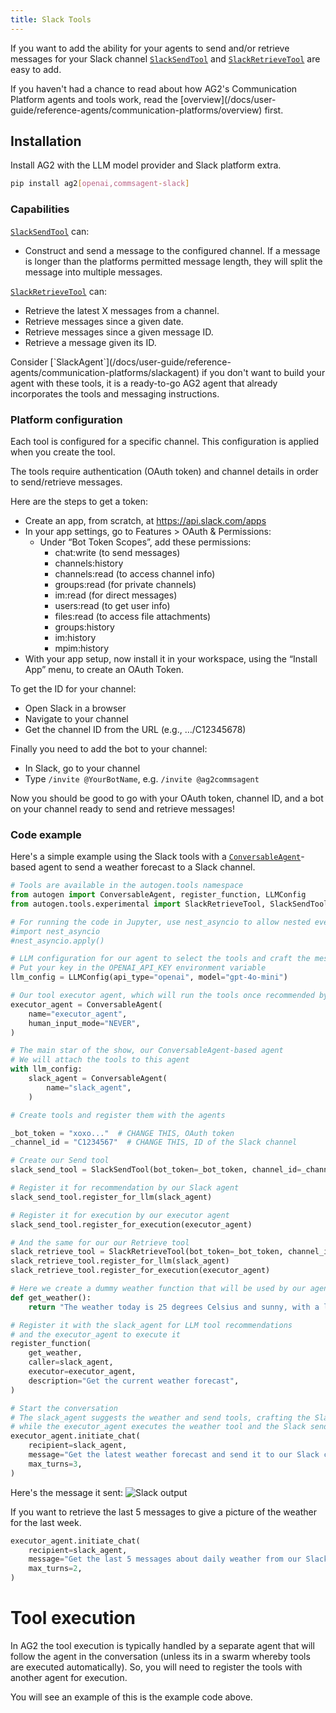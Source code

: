```yaml
---
title: Slack Tools
---
```


If you want to add the ability for your agents to send and/or retrieve messages for your Slack channel [`SlackSendTool`](/docs/api-reference/autogen/tools/experimental/SlackSendTool) and [`SlackRetrieveTool`](/docs/api-reference/autogen/tools/experimental/SlackRetrieveTool) are easy to add.

<Tip>
If you haven't had a chance to read about how AG2's Communication Platform agents and tools work, read the [overview](/docs/user-guide/reference-agents/communication-platforms/overview) first.
</Tip>

## Installation

Install AG2 with the LLM model provider and Slack platform extra.

```bash
pip install ag2[openai,commsagent-slack]
```

### Capabilities

[`SlackSendTool`](/docs/api-reference/autogen/tools/experimental/SlackSendTool) can:
- Construct and send a message to the configured channel. If a message is longer than the platforms permitted message length, they will split the message into multiple messages.

[`SlackRetrieveTool`](/docs/api-reference/autogen/tools/experimental/SlackRetrieveTool) can:
- Retrieve the latest X messages from a channel.
- Retrieve messages since a given date.
- Retrieve messages since a given message ID.
- Retrieve a message given its ID.

<Tip>
Consider [`SlackAgent`](/docs/user-guide/reference-agents/communication-platforms/slackagent) if you don't want to build your agent with these tools, it is a ready-to-go AG2 agent that already incorporates the tools and messaging instructions.
</Tip>

### Platform configuration

Each tool is configured for a specific channel. This configuration is applied when you create the tool.

The tools require authentication (OAuth token) and channel details in order to send/retrieve messages.

Here are the steps to get a token:

- Create an app, from scratch, at https://api.slack.com/apps
- In your app settings, go to Features > OAuth & Permissions:
    - Under “Bot Token Scopes”, add these permissions:
      - chat:write (to send messages)
      - channels:history
      - channels:read (to access channel info)
      - groups:read (for private channels)
      - im:read (for direct messages)
      - users:read (to get user info)
      - files:read (to access file attachments)
      - groups:history
      - im:history
      - mpim:history
- With your app setup, now install it in your workspace, using the “Install App” menu, to create an OAuth Token.

To get the ID for your channel:

- Open Slack in a browser
- Navigate to your channel
- Get the channel ID from the URL (e.g., …/C12345678)

Finally you need to add the bot to your channel:

- In Slack, go to your channel
- Type `/invite @YourBotName`, e.g. `/invite @ag2commsagent`

Now you should be good to go with your OAuth token, channel ID, and a bot on your channel ready to send and retrieve messages!

### Code example

Here's a simple example using the Slack tools with a [`ConversableAgent`](/docs/api-reference/autogen/ConversableAgent)-based agent to send a weather forecast to a Slack channel.

```python
# Tools are available in the autogen.tools namespace
from autogen import ConversableAgent, register_function, LLMConfig
from autogen.tools.experimental import SlackRetrieveTool, SlackSendTool

# For running the code in Jupyter, use nest_asyncio to allow nested event loops
#import nest_asyncio
#nest_asyncio.apply()

# LLM configuration for our agent to select the tools and craft the message
# Put your key in the OPENAI_API_KEY environment variable
llm_config = LLMConfig(api_type="openai", model="gpt-4o-mini")

# Our tool executor agent, which will run the tools once recommended by the slack_agent, no LLM required
executor_agent = ConversableAgent(
    name="executor_agent",
    human_input_mode="NEVER",
)

# The main star of the show, our ConversableAgent-based agent
# We will attach the tools to this agent
with llm_config:
    slack_agent = ConversableAgent(
        name="slack_agent",
    )

# Create tools and register them with the agents

_bot_token = "xoxo..."  # CHANGE THIS, OAuth token
_channel_id = "C1234567"  # CHANGE THIS, ID of the Slack channel

# Create our Send tool
slack_send_tool = SlackSendTool(bot_token=_bot_token, channel_id=_channel_id)

# Register it for recommendation by our Slack agent
slack_send_tool.register_for_llm(slack_agent)

# Register it for execution by our executor agent
slack_send_tool.register_for_execution(executor_agent)

# And the same for our our Retrieve tool
slack_retrieve_tool = SlackRetrieveTool(bot_token=_bot_token, channel_id=_channel_id)
slack_retrieve_tool.register_for_llm(slack_agent)
slack_retrieve_tool.register_for_execution(executor_agent)

# Here we create a dummy weather function that will be used by our agent
def get_weather():
    return "The weather today is 25 degrees Celsius and sunny, with a late storm."

# Register it with the slack_agent for LLM tool recommendations
# and the executor_agent to execute it
register_function(
    get_weather,
    caller=slack_agent,
    executor=executor_agent,
    description="Get the current weather forecast",
)

# Start the conversation
# The slack_agent suggests the weather and send tools, crafting the Slack message
# while the executor_agent executes the weather tool and the Slack send tool
executor_agent.initiate_chat(
    recipient=slack_agent,
    message="Get the latest weather forecast and send it to our Slack channel. Use some emojis to make it fun!",
    max_turns=3,
)
```

Here's the message it sent:
![Slack output](/docs/user-guide/reference-agents/assets/commsplatforms_slack_sentmsg.png)

If you want to retrieve the last 5 messages to give a picture of the weather for the last week.

```python
executor_agent.initiate_chat(
    recipient=slack_agent,
    message="Get the last 5 messages about daily weather from our Slack channel and give me a summary of the week's weather.",
    max_turns=2,
)
```

# Tool execution

In AG2 the tool execution is typically handled by a separate agent that will follow the agent in the conversation (unless its in a swarm whereby tools are executed automatically). So, you will need to register the tools with another agent for execution.

You will see an example of this is the example code above.
